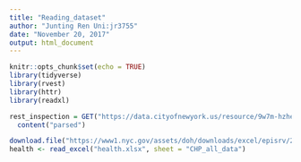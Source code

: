 ```yaml
---
title: "Reading_dataset"
author: "Junting Ren Uni:jr3755"
date: "November 20, 2017"
output: html_document
---
```


```r
knitr::opts_chunk$set(echo = TRUE)
library(tidyverse)
library(rvest)
library(httr)
library(readxl)
```

```r
rest_inspection = GET("https://data.cityofnewyork.us/resource/9w7m-hzhe.csv") %>% 
  content("parsed")
```

```r
download.file("https://www1.nyc.gov/assets/doh/downloads/excel/episrv/2015_CHP_PUD.xlsx", mode="wb", destfile = "health.xlsx")
health <- read_excel("health.xlsx", sheet = "CHP_all_data") 
```

